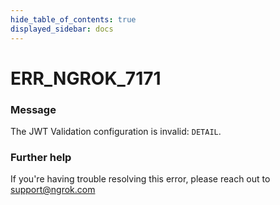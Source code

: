 ```yaml
---
hide_table_of_contents: true
displayed_sidebar: docs
---
```



# ERR_NGROK_7171

### Message
The JWT Validation configuration is invalid: `DETAIL`.

<ErrorDetails error='err_ngrok_7171' />


### Further help
If you're having trouble resolving this error, please reach out to [support@ngrok.com](mailto:support@ngrok.com?subject=Help%20with%20ERR_NGROK_7171)

